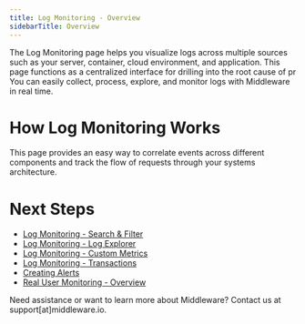 ```yaml
---
title: Log Monitoring - Overview
sidebarTitle: Overview
---
```


The Log Monitoring page helps you visualize logs across multiple sources such as your server, container, cloud environment, and application. This page functions as a centralized interface for drilling into the root cause of pr
 You can easily collect, process, explore, and monitor logs with Middleware in real time.

# How Log Monitoring Works

This page provides an easy way to correlate events across different components and track the flow of requests through your systems architecture. 



# Next Steps

- [Log Monitoring - Search & Filter]()
- [Log Monitoring - Log Explorer]()
- [Log Monitoring - Custom Metrics]()
- [Log Monitoring - Transactions]()
- [Creating Alerts]()
- [Real User Monitoring - Overview]()

<Note> Need assistance or want to learn more about Middleware? Contact us at support[at]middleware.io. </Note>